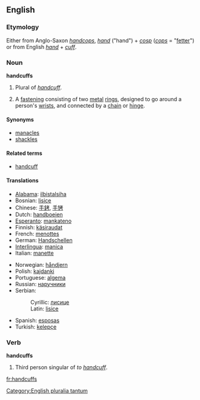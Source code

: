 ==English==
===Etymology===
Either from Anglo-Saxon ''[[handcops]]'', ''[[hand]]'' ("hand") + ''[[cosp]]'' (''[[cops]]'' = "[[fetter]]") or from English ''[[hand]]'' + ''[[cuff]]''.

===Noun===
[[Category:English pluralia tantum]]
'''handcuffs'''
#Plural of ''[[handcuff]]''.
#{{plurale tantum}} A [[fastening]] consisting of two [[metal]] [[ring]]s, designed to go around a person's [[wrist]]s, and connected by a [[chain]] or [[hinge]]. 

====Synonyms====
*[[manacles]]
*[[shackles]]

====Related terms====
*[[handcuff]]

====Translations====
{{top}}
*[[Alabama]]: [[ilbistalsiha]]
*Bosnian: [[lisice#Bosnian|lisice]] {{f}} {{p}}
*Chinese: [[手銬]], [[手铐]]
*Dutch: [[handboeien]]
*[[Esperanto]]: [[mankateno]]
*Finnish: [[käsiraudat]] {{p}}
*French: [[menottes]] {{f}} {{p}}
*German: [[Handschellen]] {{f}} {{p}}
*[[Interlingua]]: [[manica]]
*Italian: [[manette]] {{f}}
{{mid}}
*Norwegian: [[håndjern]] {{n}}
*Polish: [[kajdanki]] {{p}}
*Portuguese: [[algema]] {{m}}
*Russian: [[наручники]]
*Serbian:
*:Cyrillic: [[лисице#Serbian|лисице]] {{f}} {{p}}
*:Latin: [[lisice#Serbian|lisice]] {{f}} {{p}}
*Spanish: [[esposas]] {{f}} {{p}}
*Turkish: [[kelepçe]]
{{bottom}}

===Verb===
'''handcuffs'''
#Third person singular of ''to [[handcuff]]''.

[[fr:handcuffs]]